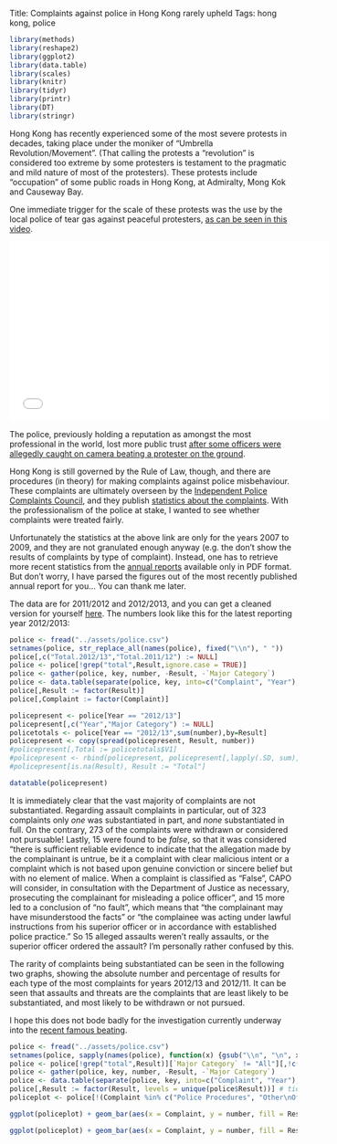Title: Complaints against police in Hong Kong rarely upheld
Tags: hong kong, police

```r
library(methods) 
library(reshape2)
library(ggplot2)
library(data.table)
library(scales)
library(knitr)
library(tidyr)
library(printr)
library(DT)
library(stringr)
```

Hong Kong has recently experienced some of the most severe protests in decades, taking place under the moniker of "Umbrella Revolution/Movement". (That calling the protests a "revolution" is considered too extreme by some protesters is testament to the pragmatic and mild nature of most of the protesters). These protests include "occupation" of some public roads in Hong Kong, at Admiralty, Mong Kok and Causeway Bay.

One immediate trigger for the scale of these protests was the use by the local police of tear gas against peaceful protesters, [as can be seen in this video](https://www.youtube.com/watch?v=ZO6okfun90k).

<iframe width="560" height="315" src="//www.youtube.com/embed/ZO6okfun90k" frameborder="0" allowfullscreen></iframe>

The police, previously holding a reputation as amongst the most professional in the world, lost more public trust [after some officers were allegedly caught on camera beating a protester on the ground](https://www.youtube.com/watch?v=P2aITGfN0qk).

Hong Kong is still governed by the Rule of Law, though, and there are procedures (in theory) for making complaints against police misbehaviour. These complaints are ultimately overseen by the [Independent Police Complaints Council](http://www.ipcc.gov.hk/index.html), and they publish [statistics about the complaints](http://www.ipcc.gov.hk/en/statistics_nature.html). With the professionalism of the police at stake, I wanted to see whether complaints were treated fairly.

Unfortunately the statistics at the above link are only for the years 2007 to 2009, and they are not granulated enough anyway (e.g. the don't show the results of complaints by type of complaint). Instead, one has to retrieve more recent statistics from the [annual reports](http://www.ipcc.gov.hk/en/reports_annual.html) available only in PDF format. But don't worry, I have parsed the figures out of the most recently published annual report for you... You can thank me later.

The data are for 2011/2012 and 2012/2013, and you can get a cleaned version for yourself [here](../assets/police.csv). The numbers look like this for the latest reporting year 2012/2013:

```r
police <- fread("../assets/police.csv")
setnames(police, str_replace_all(names(police), fixed("\\n"), " "))
police[,c("Total.2012/13","Total.2011/12") := NULL]
police <- police[!grep("total",Result,ignore.case = TRUE)]
police <- gather(police, key, number, -Result, -`Major Category`)
police <- data.table(separate(police, key, into=c("Complaint", "Year"), sep="\\."))
police[,Result := factor(Result)]
police[,Complaint := factor(Complaint)]

policepresent <- police[Year == "2012/13"]
policepresent[,c("Year","Major Category") := NULL]
policetotals <- police[Year == "2012/13",sum(number),by=Result]
policepresent <- copy(spread(policepresent, Result, number))
#policepresent[,Total := policetotals$V1]
#policepresent <- rbind(policepresent, policepresent[,lapply(.SD, sum), .SDcols = 2:(ncol(policepresent))], fill = TRUE)
#policepresent[is.na(Result), Result := "Total"]
```
```r
datatable(policepresent)
```

It is immediately clear that the vast majority of complaints are not substantiated. Regarding assault complaints in particular, out of 323 complaints only *one* was substantiated in part, and *none* substantiated in full. On the contrary, 273 of the complaints were withdrawn or considered not pursuable! Lastly, 15 were found to be _false_, so that it was considered "there is sufficient reliable evidence to indicate that the allegation made by the complainant is untrue, be it a complaint with clear malicious intent or a complaint which is not based upon genuine conviction or sincere belief but with no element of malice.  When a complaint is classified as “False”, CAPO will consider, in consultation with the Department of Justice as necessary, prosecuting the complainant for misleading a police officer", and 15 more led to a conclusion of "no fault", which means that "the complainant may have misunderstood the facts" or "the complainee was acting under lawful instructions from his superior officer or in accordance with established police practice." So 15 alleged assaults weren't really assaults, or the superior officer ordered the assault? I'm personally rather confused by this.

The rarity of complaints being substantiated can be seen in the following two graphs, showing the absolute number and percentage of results for each type of the most complaints for years 2012/13 and 2012/11. It can be seen that assaults and threats are the complaints that are least likely to be substantiated, and most likely to be withdrawn or not pursued. 

I hope this does not bode badly for the investigation currently underway into the [recent famous beating](https://www.youtube.com/watch?v=P2aITGfN0qk).

```r
police <- fread("../assets/police.csv")
setnames(police, sapply(names(police), function(x) {gsub("\\n", "\n", x, fixed=TRUE)}))
police <- police[!grep("total",Result)][`Major Category` != "All"][,!c("Total.2012/13","Total.2011/12"),with=FALSE]
police <- gather(police, key, number, -Result, -`Major Category`)
police <- data.table(separate(police, key, into=c("Complaint", "Year"), sep="\\."))
police[,Result := factor(Result, levels = unique(police$Result))] # tidy
policeplot <- police[!(Complaint %in% c("Police Procedures", "Other\nOffences"))]
```
```r
ggplot(policeplot) + geom_bar(aes(x = Complaint, y = number, fill = Result), stat = "identity") + facet_wrap(~ Year) + ylab("Number")
```
```r
ggplot(policeplot) + geom_bar(aes(x = Complaint, y = number, fill = Result), stat = "identity", position = "fill") + facet_wrap(~ Year) + ylab("Proportion")
```
